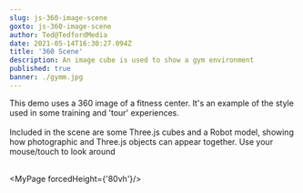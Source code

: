 ```yaml
---
slug: js-360-image-scene
goxto: js-360-image-scene
author: Ted@TedfordMedia
date: 2021-05-14T16:30:27.094Z
title: '360 Scene'
description: An image cube is used to show a gym environment
published: true
banner: ./gymm.jpg  
---
```


<Layout>
This demo uses a 360 image of a fitness center.  It's an example of the style used in some training and 'tour' experiences.   
<br/><br/>Included in the scene are some Three.js cubes and a Robot model, showing how photographic and Three.js objects can appear together.   
Use your mouse/touch to look around<br/><br/>
</Layout>


<MyPage forcedHeight={'80vh'}/>  